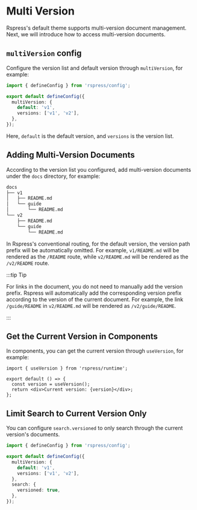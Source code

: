# Multi Version

Rspress's default theme supports multi-version document management. Next, we will introduce how to access multi-version documents.

## `multiVersion` config

Configure the version list and default version through `multiVersion`, for example:

```ts title="rspress.config.ts"
import { defineConfig } from 'rspress/config';

export default defineConfig({
  multiVersion: {
    default: 'v1',
    versions: ['v1', 'v2'],
  },
});
```

Here, `default` is the default version, and `versions` is the version list.

## Adding Multi-Version Documents

According to the version list you configured, add multi-version documents under the `docs` directory, for example:

```bash
docs
├── v1
│   ├── README.md
│   └── guide
│       └── README.md
└── v2
    ├── README.md
    └── guide
        └── README.md
```

In Rspress's conventional routing, for the default version, the version path prefix will be automatically omitted. For example, `v1/README.md` will be rendered as the `/README` route, while `v2/README.md` will be rendered as the `/v2/README` route.

:::tip Tip

For links in the document, you do not need to manually add the version prefix. Rspress will automatically add the corresponding version prefix according to the version of the current document. For example, the link `/guide/README` in `v2/README.md` will be rendered as `/v2/guide/README`.

:::

## Get the Current Version in Components

In components, you can get the current version through `useVersion`, for example:

```tsx
import { useVersion } from 'rspress/runtime';

export default () => {
  const version = useVersion();
  return <div>Current version: {version}</div>;
};
```

## Limit Search to Current Version Only

You can configure `search.versioned` to only search through the current version's documents.

```ts title="rspress.config.ts"
import { defineConfig } from 'rspress/config';

export default defineConfig({
  multiVersion: {
    default: 'v1',
    versions: ['v1', 'v2'],
  },
  search: {
    versioned: true,
  },
});
```

